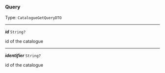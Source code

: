 


### Query

Type: `CatalogueGetQueryDTO`

---

***id*** `String?`

id of the catalogue



---

***identifier*** `String?`

id of the catalogue


